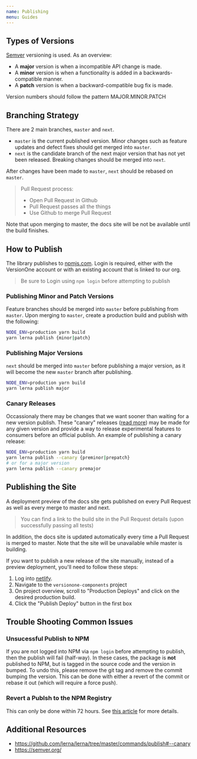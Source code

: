 ```yaml
---
name: Publishing
menu: Guides
---
```


## Types of Versions

[Semver](https://semver.org/) versioning is used. As an overview:

- A **major** version is when a incompatible API change is made.
- A **minor** version is when a functionality is added in a backwards-compatible manner.
- A **patch** version is when a backward-compatible bug fix is made.

Version numbers should follow the pattern MAJOR.MINOR.PATCH

## Branching Strategy

There are 2 main branches, `master` and `next`.

- `master` is the current published version. Minor changes such as feature updates and defect fixes should get merged into `master`.
- `next` is the candidate branch of the next major version that has not yet been released. Breaking changes should be merged into `next`.

After changes have been made to `master`, `next` should be rebased on `master`.

> Pull Request process:
>
> - Open Pull Request in Github
> - Pull Request passes all the things
> - Use Github to merge Pull Request

Note that upon merging to master, the docs site will be not be available until the build finishes.

## How to Publish

The library publishes to [npmjs.com](https://www.npmjs.com/package/@versionone/components). Login is required, either with the VersionOne account or with an existing account that is linked to our org.

> Be sure to Login using `npm login` before attempting to publish

### Publishing Minor and Patch Versions

Feature branches should be merged into `master` before publishing from `master`. Upon merging to `master`, create a production build and publish with the following:

```sh
NODE_ENV=production yarn build
yarn lerna publish {minor|patch}
```

### Publishing Major Versions

`next` should be merged into `master` before publishing a major version, as it will become the new `master` branch after publishing.

```sh
NODE_ENV=production yarn build
yarn lerna publish major
```

### Canary Releases

Occassionaly there may be changes that we want sooner than waiting for a new version publish. These "canary" releases ([read more](https://github.com/lerna/lerna/tree/master/commands/publish#--canary)) may be made for any given version and provide a way to release experimental features to consumers before an official publish. An example of publishing a canary release:

```sh
NODE_ENV=production yarn build
yarn lerna publish --canary {preminor|prepatch}
# or for a major version
yarn lerna publish --canary premajor
```

## Publishing the Site

A deployment preview of the docs site gets published on every Pull Request as well as every merge to master and next.

> You can find a link to the build site in the Pull Request details (upon successfully passing all tests)

In addition, the docs site is updated automatically every time a Pull Request is merged to master. Note that the site will be unavailable while master is building.

If you want to publish a new release of the site manually, instead of a preview deployment, you'll need to follow these steps:

1. Log into [netlify](https://www.netlify.com/).
2. Navigate to the `versionone-components` project
3. On project overview, scroll to "Production Deploys" and click on the desired production build.
4. Click the "Publish Deploy" button in the first box

## Trouble Shooting Common Issues

### Unsucessful Publish to NPM

If you are not logged into NPM via `npm login` before attempting to publish, then the publish will fail (half-way). In these cases, the package is **not** published to NPM, but is tagged in the source code and the version in bumped. To undo this, please remove the git tag and remove the commit bumping the version. This can be done with either a revert of the commit or rebase it out (which will require a force push).

### Revert a Publsh to the NPM Registry

This can only be done within 72 hours. See [this article](https://docs.npmjs.com/unpublishing-packages-from-the-registry) for more details.

## Additional Resources

- https://github.com/lerna/lerna/tree/master/commands/publish#--canary
- https://semver.org/
